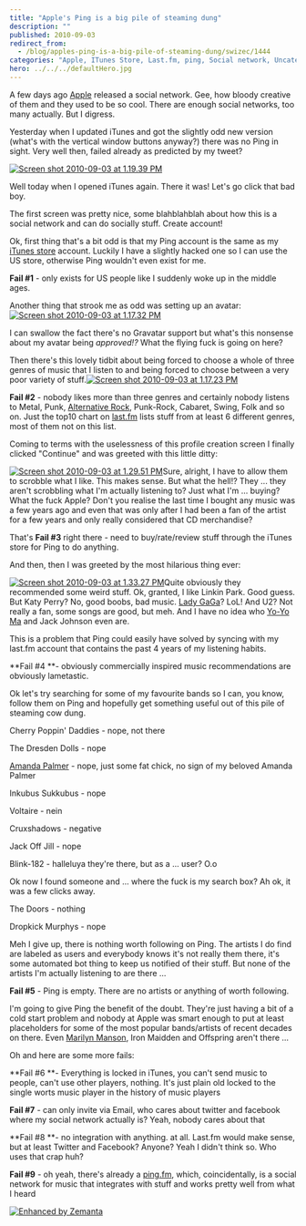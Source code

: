 ```yaml
---
title: "Apple's Ping is a big pile of steaming dung"
description: ""
published: 2010-09-03
redirect_from:
  - /blog/apples-ping-is-a-big-pile-of-steaming-dung/swizec/1444
categories: "Apple, ITunes Store, Last.fm, ping, Social network, Uncategorized"
hero: ../../../defaultHero.jpg
---
```


A few days ago [Apple](http://www.apple.com "Apple") released a social network. Gee, how bloody creative of them and they used to be so cool. There are enough social networks, too many actually. But I digress.

Yesterday when I updated iTunes and got the slightly odd new version (what's with the vertical window buttons anyway?) there was no Ping in sight. Very well then, failed already as predicted by my tweet?

[![](https://swizec.com/blog/wp-content/uploads/2010/09/Screen-shot-2010-09-03-at-1.19.39-PM.png "Screen shot 2010-09-03 at 1.19.39 PM")](http://swizec.com/blog/wp-content/uploads/2010/09/Screen-shot-2010-09-03-at-1.19.39-PM.png)

Well today when I opened iTunes again. There it was! Let's go click that bad boy.

The first screen was pretty nice, some blahblahblah about how this is a social network and can do socially stuff. Create account!

Ok, first thing that's a bit odd is that my Ping account is the same as my [iTunes store](http://itunes.com "ITunes Store") account. Luckily I have a slightly hacked one so I can use the US store, otherwise Ping wouldn't even exist for me.

**Fail #1** - only exists for US people like I suddenly woke up in the middle ages.

Another thing that strook me as odd was setting up an avatar:[![](https://swizec.com/blog/wp-content/uploads/2010/09/Screen-shot-2010-09-03-at-1.17.32-PM.png "Screen shot 2010-09-03 at 1.17.32 PM")](http://swizec.com/blog/wp-content/uploads/2010/09/Screen-shot-2010-09-03-at-1.17.32-PM.png)

I can swallow the fact there's no Gravatar support but what's this nonsense about my avatar being _approved!?_ What the flying fuck is going on here?

Then there's this lovely tidbit about being forced to choose a whole of three genres of music that I listen to and being forced to choose between a very poor variety of stuff.[![](https://swizec.com/blog/wp-content/uploads/2010/09/Screen-shot-2010-09-03-at-1.17.23-PM.png "Screen shot 2010-09-03 at 1.17.23 PM")](http://swizec.com/blog/wp-content/uploads/2010/09/Screen-shot-2010-09-03-at-1.17.23-PM.png)

**Fail #2** - nobody likes more than three genres and certainly nobody listens to Metal, Punk, [Alternative Rock](http://en.wikipedia.org/wiki/Alternative_rock "Alternative rock"), Punk-Rock, Cabaret, Swing, Folk and so on. Just the top10 chart on [last.fm](http://Last.fm "Last.fm") lists stuff from at least 6 different genres, most of them not on this list.

Coming to terms with the uselessness of this profile creation screen I finally clicked "Continue" and was greeted with this little ditty:

[![](https://swizec.com/blog/wp-content/uploads/2010/09/Screen-shot-2010-09-03-at-1.29.51-PM.png "Screen shot 2010-09-03 at 1.29.51 PM")](http://swizec.com/blog/wp-content/uploads/2010/09/Screen-shot-2010-09-03-at-1.29.51-PM.png)Sure, alright, I have to allow them to scrobble what I like. This makes sense. But what the hell!? They ... they aren't scrobbling what I'm actually listening to? Just what I'm ... buying? What the fuck Apple? Don't you realise the last time I bought any music was a few years ago and even that was only after I had been a fan of the artist for a few years and only really considered that CD merchandise?

That's **Fail #3** right there - need to buy/rate/review stuff through the iTunes store for Ping to do anything.

And then, then I was greeted by the most hilarious thing ever:

[![](https://swizec.com/blog/wp-content/uploads/2010/09/Screen-shot-2010-09-03-at-1.33.27-PM.png "Screen shot 2010-09-03 at 1.33.27 PM")](http://swizec.com/blog/wp-content/uploads/2010/09/Screen-shot-2010-09-03-at-1.33.27-PM.png)Quite obviously they recommended some weird stuff. Ok, granted, I like Linkin Park. Good guess. But Katy Perry? No, good boobs, bad music. [Lady GaGa](http://www.ladygaga.com/ "Lady Gaga")? LoL! And U2? Not really a fan, some songs are good, but meh. And I have no idea who [Yo-Yo Ma](http://www.yo-yoma.com/ "Yo-Yo Ma") and Jack Johnson even are.

This is a problem that Ping could easily have solved by syncing with my last.fm account that contains the past 4 years of my listening habits.

**Fail #4 **- obviously commercially inspired music recommendations are obviously lametastic.

Ok let's try searching for some of my favourite bands so I can, you know, follow them on Ping and hopefully get something useful out of this pile of steaming cow dung.

Cherry Poppin' Daddies - nope, not there

The Dresden Dolls - nope

[Amanda Palmer](http://amandapalmer.net "Amanda Palmer") - nope, just some fat chick, no sign of my beloved Amanda Palmer

Inkubus Sukkubus - nope

Voltaire - nein

Cruxshadows - negative

Jack Off Jill - nope

Blink-182 - halleluya they're there, but as a ... user? O.o

Ok now I found someone and ... where the fuck is my search box? Ah ok, it was a few clicks away.

The Doors - nothing

Dropkick Murphys - nope

Meh I give up, there is nothing worth following on Ping. The artists I do find are labeled as users and everybody knows it's not really them there, it's some automated bot thing to keep us notified of their stuff. But none of the artists I'm actually listening to are there ...

**Fail #5** - Ping is empty. There are no artists or anything of worth following.

I'm going to give Ping the benefit of the doubt. They're just having a bit of a cold start problem and nobody at Apple was smart enough to put at least placeholders for some of the most popular bands/artists of recent decades on there. Even [Marilyn Manson](http://www.marilynmanson.com "Marilyn Manson"), Iron Maidden and Offspring aren't there ...

Oh and here are some more fails:

**Fail #6 **- Everything is locked in iTunes, you can't send music to people, can't use other players, nothing. It's just plain old locked to the single worts music player in the history of music players

**Fail #7** - can only invite via Email, who cares about twitter and facebook where my social network actually is? Yeah, nobody cares about that

**Fail #8 **- no integration with anything. at all. Last.fm would make sense, but at least Twitter and Facebook? Anyone? Yeah I didn't think so. Who uses that crap huh?

**Fail #9** - oh yeah, there's already a [ping.fm](http://ping.fm/), which, coincidentally, is a social network for music that integrates with stuff and works pretty well from what I heard

[![Enhanced by Zemanta](https://img.zemanta.com/zemified_e.png?x-id=ffb7f017-5402-4e8f-9ce4-f22d785e005b)](http://www.zemanta.com/ "Enhanced by Zemanta")
